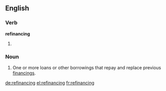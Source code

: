 ==English==

===Verb===
'''refinancing'''

# {{present participle of|[[refinance]]}}

===Noun===
{{en-noun}}

# {{finance}} One or more loans or other borrowings that repay and replace previous [[financing]]s.

[[de:refinancing]]
[[el:refinancing]]
[[fr:refinancing]]
